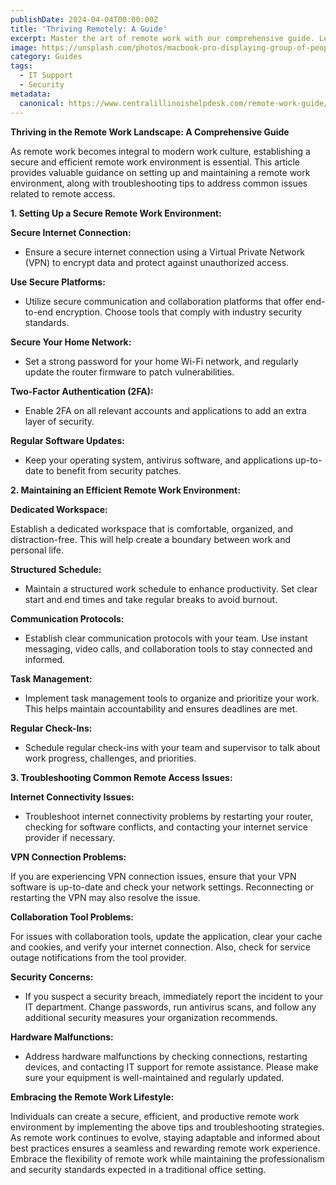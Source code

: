 ```yaml
---
publishDate: 2024-04-04T00:00:00Z
title: 'Thriving Remotely: A Guide'
excerpt: Master the art of remote work with our comprehensive guide. Learn to set up a secure and efficient home office, navigate common remote access issues, and optimize your daily workflow. This article offers practical tips for securing your internet connection, managing tasks, and maintaining a healthy work-life balance in a remote setting, ensuring you stay productive and secure in your digital workspace.
image: https://unsplash.com/photos/macbook-pro-displaying-group-of-people-smgTvepind4
category: Guides
tags:
  - IT Support
  - Security
metadata:
  canonical: https://www.centralillinoishelpdesk.com/remote-work-guide/
---
```


**Thriving in the Remote Work Landscape: A Comprehensive Guide**

As remote work becomes integral to modern work culture, establishing a secure and efficient remote work environment is essential. This article provides valuable guidance on setting up and maintaining a remote work environment, along with troubleshooting tips to address common issues related to remote access.

**1. Setting Up a Secure Remote Work Environment:**

**Secure Internet Connection:**

- Ensure a secure internet connection using a Virtual Private Network (VPN) to encrypt data and protect against unauthorized access.

**Use Secure Platforms:**

- Utilize secure communication and collaboration platforms that offer end-to-end encryption. Choose tools that comply with industry security standards.

**Secure Your Home Network:**

- Set a strong password for your home Wi-Fi network, and regularly update the router firmware to patch vulnerabilities.

**Two-Factor Authentication (2FA):**

- Enable 2FA on all relevant accounts and applications to add an extra layer of security.

**Regular Software Updates:**

- Keep your operating system, antivirus software, and applications up-to-date to benefit from security patches.

**2. Maintaining an Efficient Remote Work Environment:**

**Dedicated Workspace:**

Establish a dedicated workspace that is comfortable, organized, and distraction-free. This will help create a boundary between work and personal life.

**Structured Schedule:**

- Maintain a structured work schedule to enhance productivity. Set clear start and end times and take regular breaks to avoid burnout.

**Communication Protocols:**

- Establish clear communication protocols with your team. Use instant messaging, video calls, and collaboration tools to stay connected and informed.

**Task Management:**

- Implement task management tools to organize and prioritize your work. This helps maintain accountability and ensures deadlines are met.

**Regular Check-Ins:**

- Schedule regular check-ins with your team and supervisor to talk about work progress, challenges, and priorities.

**3. Troubleshooting Common Remote Access Issues:**

**Internet Connectivity Issues:**

- Troubleshoot internet connectivity problems by restarting your router, checking for software conflicts, and contacting your internet service provider if necessary.

**VPN Connection Problems:**

If you are experiencing VPN connection issues, ensure that your VPN software is up-to-date and check your network settings. Reconnecting or restarting the VPN may also resolve the issue.

**Collaboration Tool Problems:**

For issues with collaboration tools, update the application, clear your cache and cookies, and verify your internet connection. Also, check for service outage notifications from the tool provider.

**Security Concerns:**

- If you suspect a security breach, immediately report the incident to your IT department. Change passwords, run antivirus scans, and follow any additional security measures your organization recommends.

**Hardware Malfunctions:**

- Address hardware malfunctions by checking connections, restarting devices, and contacting IT support for remote assistance. Please make sure your equipment is well-maintained and regularly updated.

**Embracing the Remote Work Lifestyle:**

Individuals can create a secure, efficient, and productive remote work environment by implementing the above tips and troubleshooting strategies. As remote work continues to evolve, staying adaptable and informed about best practices ensures a seamless and rewarding remote work experience. Embrace the flexibility of remote work while maintaining the professionalism and security standards expected in a traditional office setting.
